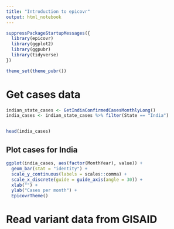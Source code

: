 ```yaml
---
title: "Introduction to epicovr"
output: html_notebook
---
```


```r
suppressPackageStartupMessages({
  library(epicovr)
  library(ggplot2)
  library(ggpubr)
  library(tidyverse)
})

theme_set(theme_pubr())
```


# Get cases data

```r

indian_state_cases <- GetIndiaConfirmedCasesMonthlyLong()
india_cases <- indian_state_cases %>% filter(State == "India")


head(india_cases)
```


## Plot cases for India

```r
ggplot(india_cases, aes(factor(MonthYear), value)) +
  geom_bar(stat = "identity") +
  scale_y_continuous(labels = scales::comma) +
  scale_x_discrete(guide = guide_axis(angle = 30)) +
  xlab("") +
  ylab("Cases per month") +
  EpicovrTheme()
```


# Read variant data from GISAID

```r

```
